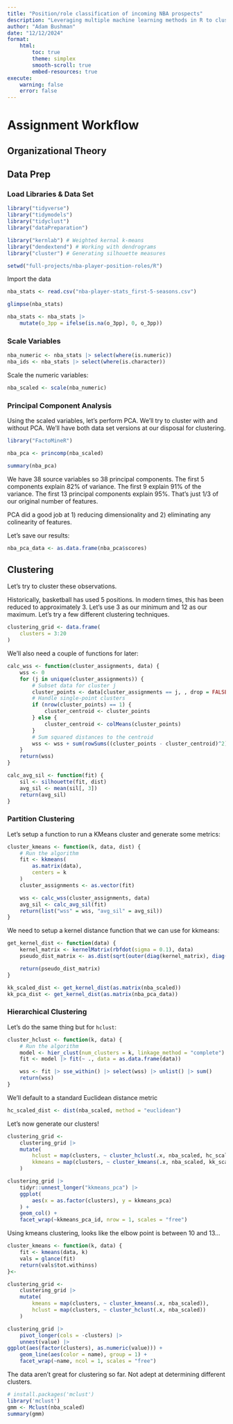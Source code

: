 ```yaml
---
title: "Position/role classification of incoming NBA prospects"
description: "Leveraging multiple machine learning methods in R to cluster for player positions/roles and predict the same for incoming NBA prospects."
author: "Adam Bushman"
date: "12/12/2024"
format: 
    html:
        toc: true
        theme: simplex
        smooth-scroll: true
        embed-resources: true
execute:
    warning: false
    error: false
---
```



# Assignment Workflow

## Organizational Theory

## Data Prep

### Load Libraries & Data Set

```r
library("tidyverse")
library("tidymodels")
library("tidyclust")
library("dataPreparation")

library("kernlab") # Weighted kernal k-means
library("dendextend") # Working with dendrograms
library("cluster") # Generating silhouette measures

setwd("full-projects/nba-player-position-roles/R")
```

Import the data

```r
nba_stats <- read.csv("nba-player-stats_first-5-seasons.csv")
```

```r
glimpse(nba_stats)
```

```r
nba_stats <- nba_stats |>
    mutate(o_3pp = ifelse(is.na(o_3pp), 0, o_3pp))
```


### Scale Variables

```r
nba_numeric <- nba_stats |> select(where(is.numeric))
nba_ids <- nba_stats |> select(where(is.character))
```

Scale the numeric variables:

```r
nba_scaled <- scale(nba_numeric)
```

### Principal Component Analysis

Using the scaled variables, let's perform PCA. We'll try to cluster with and without PCA. We'll have both data set versions at our disposal for clustering.

```r
library("FactoMineR")
```

```r
nba_pca <- princomp(nba_scaled)
```

```r
summary(nba_pca)
```

We have 38 source variables so 38 principal components. The first 5 components explain 82% of variance. The first 9 explain 91% of the variance. The first 13 principal components explain 95%. That's just 1/3 of our original number of features. 

PCA did a good job at 1) reducing dimensionality and 2) eliminating any colinearity of features. 

Let's save our results:

```r
nba_pca_data <- as.data.frame(nba_pca$scores)
```


## Clustering

Let's try to cluster these observations.

Historically, basketball has used 5 positions. In modern times, this has been reduced to approximately 3. Let's use 3 as our minimum and 12 as our maximum. Let's try a few different clustering techniques.

```r
clustering_grid <- data.frame(
    clusters = 3:20
)
```

We'll also need a couple of functions for later:

```r
calc_wss <- function(cluster_assignments, data) {
    wss <- 0
    for (j in unique(cluster_assignments)) {
        # Subset data for cluster j
        cluster_points <- data[cluster_assignments == j, , drop = FALSE]
        # Handle single-point clusters
        if (nrow(cluster_points) == 1) {
            cluster_centroid <- cluster_points
        } else {
            cluster_centroid <- colMeans(cluster_points)
        }
        # Sum squared distances to the centroid
        wss <- wss + sum(rowSums((cluster_points - cluster_centroid)^2))
    }
    return(wss)
}

calc_avg_sil <- function(fit) {
    sil <- silhouette(fit, dist)
    avg_sil <- mean(sil[, 3])
    return(avg_sil)
}

```

### Partition Clustering

Let's setup a function to run a KMeans cluster and generate some metrics:

```r
cluster_kmeans <- function(k, data, dist) {
    # Run the algorithm
    fit <- kkmeans(
        as.matrix(data),
        centers = k
    )
    cluster_assignments <- as.vector(fit)

    wss <- calc_wss(cluster_assignments, data)
    avg_sil <- calc_avg_sil(fit)
    return(list("wss" = wss, "avg_sil" = avg_sil))
}
```

We need to setup a kernel distance function that we can use for kkmeans:

```r
get_kernel_dist <- function(data) {
    kernel_matrix <- kernelMatrix(rbfdot(sigma = 0.1), data)
    pseudo_dist_matrix <- as.dist(sqrt(outer(diag(kernel_matrix), diag(kernel_matrix), "+") - 2 * kernel_matrix))

    return(pseudo_dist_matrix)
}

kk_scaled_dist <- get_kernel_dist(as.matrix(nba_scaled))
kk_pca_dist <- get_kernel_dist(as.matrix(nba_pca_data))
```


### Hierarchical Clustering

Let's do the same thing but for `hclust`:

```r
cluster_hclust <- function(k, data) {
    # Run the algorithm
    model <- hier_clust(num_clusters = k, linkage_method = "complete")
    fit <- model |> fit(~ ., data = as.data.frame(data))

    wss <- fit |> sse_within() |> select(wss) |> unlist() |> sum()
    return(wss)
}
```

We'll default to a standard Euclidean distance metric

```r
hc_scaled_dist <- dist(nba_scaled, method = "euclidean")
```


Let's now generate our clusters!

```r
clustering_grid <-
    clustering_grid |>
    mutate(
        hclust = map(clusters, ~ cluster_hclust(.x, nba_scaled, hc_scaled_dist)),
        kkmeans = map(clusters, ~ cluster_kmeans(.x, nba_scaled, kk_scaled_dist))
    )
```

```r
clustering_grid |>
    tidyr::unnest_longer("kkmeans_pca") |>
    ggplot(
        aes(x = as.factor(clusters), y = kkmeans_pca)
    ) +
    geom_col() +
    facet_wrap(~kkmeans_pca_id, nrow = 1, scales = "free")
```



Using kmeans clustering, looks like the elbow point is between 10 and 13...


```r
cluster_kmeans <- function(k, data) {
    fit <- kmeans(data, k)
    vals = glance(fit)
    return(vals$tot.withinss)
}<-
```

```r
clustering_grid <-
    clustering_grid |>
    mutate(
        kmeans = map(clusters, ~ cluster_kmeans(.x, nba_scaled)), 
        hclust = map(clusters, ~ cluster_hclust(.x, nba_scaled))
    )
```

```r
clustering_grid |>
    pivot_longer(cols = -clusters) |> 
    unnest(value) |>
ggplot(aes(factor(clusters), as.numeric(value))) +
    geom_line(aes(color = name), group = 1) +
    facet_wrap(~name, ncol = 1, scales = "free")
```


The data aren't great for clustering so far. Not adept at determining different clusters.

```r
# install.packages('mclust')
library('mclust')
gmm <- Mclust(nba_scaled)
summary(gmm)
```